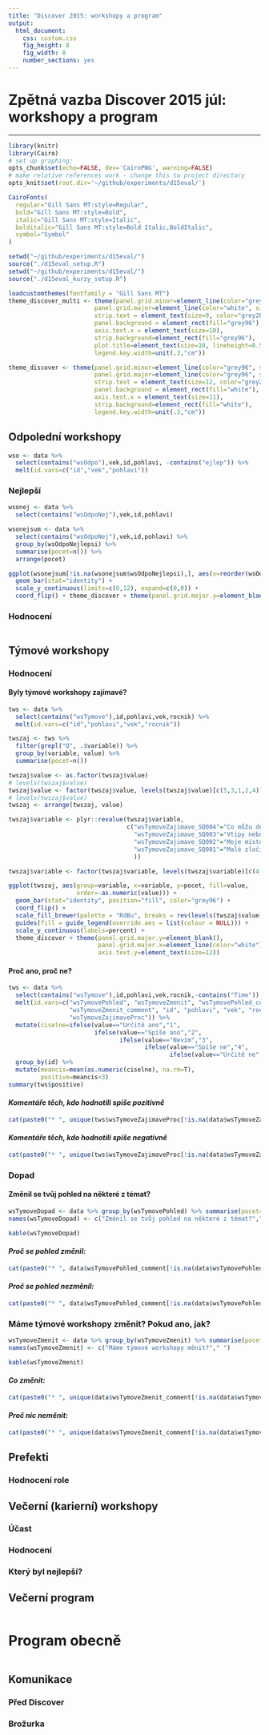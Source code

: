 ```yaml
---
title: "Discover 2015: workshopy a program"
output:
  html_document:
    css: custom.css
    fig_height: 8
    fig_width: 8
    number_sections: yes
---
```


Zpětná vazba Discover 2015 júl: workshopy a program
==================

----------

```r

library(knitr)
library(Cairo)
# set up graphing:
opts_chunk$set(echo=FALSE, dev='CairoPNG', warning=FALSE)
# make relative references work - change this to project directory
opts_knit$set(root.dir='~/github/experiments/d15eval/')

CairoFonts(
  regular="Gill Sans MT:style=Regular",
  bold="Gill Sans MT:style=Bold",
  italic="Gill Sans MT:style=Italic",
  bolditalic="Gill Sans MT:style=Bold Italic,BoldItalic",
  symbol="Symbol"
)

setwd("~/github/experiments/d15eval/")
source("./d15eval_setup.R")
setwd("~/github/experiments/d15eval/")
source("./d15eval_kurzy_setup.R")

loadcustomthemes(fontfamily = "Gill Sans MT")
theme_discover_multi <- theme(panel.grid.minor=element_line(color="grey96", size=.25),
                        panel.grid.major=element_line(color="white", size=.5),
                        strip.text = element_text(size=9, color="grey20", hjust=0.1),
                        panel.background = element_rect(fill="grey96"),
                        axis.text.x = element_text(size=10),
                        strip.background=element_rect(fill="grey96"),
                        plot.title=element_text(size=10, lineheight=0.5, hjust=0),
                        legend.key.width=unit(.3,"cm"))

theme_discover <- theme(panel.grid.minor=element_line(color="grey96", size=.2),
                        panel.grid.major=element_line(color="grey96", size=.3),
                        strip.text = element_text(size=12, color="grey20"),
                        panel.background = element_rect(fill="white"),
                        axis.text.x = element_text(size=11),
                        strip.background=element_rect(fill="white"),
                        legend.key.width=unit(.3,"cm"))

```

## Odpolední workshopy

```r

wso <- data %>% 
  select(contains("wsOdpo"),vek,id,pohlavi, -contains("ejlep")) %>% 
  melt(id.vars=c("id","vek","pohlavi"))

```

### Nejlepší

```r

wsonej <- data %>% 
  select(contains("wsOdpoNej"),vek,id,pohlavi)

wsonejsum <- data %>% 
  select(contains("wsOdpoNej"),vek,id,pohlavi) %>% 
  group_by(wsOdpoNejlepsi) %>% 
  summarise(pocet=n()) %>% 
  arrange(pocet)

ggplot(wsonejsum[!is.na(wsonejsum$wsOdpoNejlepsi),], aes(x=reorder(wsOdpoNejlepsi, pocet),y=pocet)) +
  geom_bar(stat="identity") +
  scale_y_continuous(limits=c(0,12), expand=c(0,0)) +
  coord_flip() + theme_discover + theme(panel.grid.major.y=element_blank())

```

### Hodnocení

```r



```


## Týmové workshopy

### Hodnocení

#### **Byly týmové workshopy zajímavé?**

```r

tws <- data %>% 
  select(contains("wsTymove"),id,pohlavi,vek,rocnik) %>% 
  melt(id.vars=c("id","pohlavi","vek","rocnik")) 

twszaj <- tws %>% 
  filter(grepl("Q", .$variable)) %>% 
  group_by(variable, value) %>% 
  summarise(pocet=n())

twszaj$value <- as.factor(twszaj$value)
# levels(twszaj$value)
twszaj$value <- factor(twszaj$value, levels(twszaj$value)[c(5,3,1,2,4)])
# levels(twszaj$value)
twszaj <- arrange(twszaj, value) 

twszaj$variable <- plyr::revalue(twszaj$variable,
                                 c("wsTymoveZajimave_SQ004"="Co můžu dělat",
                                   "wsTymoveZajimave_SQ003"="Vtipy nebo ubližování slovem",
                                   "wsTymoveZajimave_SQ002"="Moje místo ve společnosti",
                                   "wsTymoveZajimave_SQ001"="Malé zločiny"
                                   ))

twszaj$variable <- factor(twszaj$variable, levels(twszaj$variable)[c(4,3,2,1)])

ggplot(twszaj, aes(group=variable, x=variable, y=pocet, fill=value,
                   order=-as.numeric(value))) +
  geom_bar(stat="identity", position="fill", color="grey96") + 
  coord_flip() +
  scale_fill_brewer(palette = "RdBu", breaks = rev(levels(twszaj$value))) +
  guides(fill = guide_legend(override.aes = list(colour = NULL))) +
  scale_y_continuous(labels=percent) +
  theme_discover + theme(panel.grid.major.y=element_blank(),
                         panel.grid.major.x=element_line(color="white"),
                         axis.text.y=element_text(size=12))
```

#### Proč ano, proč ne?

```r
tws <- data %>% 
  select(contains("wsTymove"),id,pohlavi,vek,rocnik,-contains("Time")) %>% 
  melt(id.vars=c("wsTymovePohled", "wsTymoveZmenit", "wsTymovePohled_comment",
                 "wsTymoveZmenit_comment", "id", "pohlavi", "vek", "rocnik",
                 "wsTymoveZajimaveProc")) %>% 
  mutate(ciselne=ifelse(value=="Určitě ano","1",
                        ifelse(value=="Spíše ano","2",
                               ifelse(value=="Nevím","3",
                                      ifelse(value=="Spíše ne","4",
                                             ifelse(value=="Určitě ne","5",value)))))) %>%
  group_by(id) %>% 
  mutate(meancis=mean(as.numeric(ciselne), na.rm=T),
         positive=meancis<3)
summary(tws$positive)
```

#### *Komentáře těch, kdo hodnotili spíše pozitivně*

```r

cat(paste0("* ", unique(tws$wsTymoveZajimaveProc[!is.na(data$wsTymoveZajimaveProc) & tws$positive])),sep="\n")

```

#### *Komentáře těch, kdo hodnotili spíše negativně*

```r

cat(paste0("* ", unique(tws$wsTymoveZajimaveProc[!is.na(data$wsTymoveZajimaveProc) & !tws$positive])),sep="\n")
```

### Dopad

#### Změnil se tvůj pohled na některé z témat?

```r

wsTymoveDopad <- data %>% group_by(wsTymovePohled) %>% summarise(pocet=n())
names(wsTymoveDopad) <- c("Změnil se tvůj pohled na některé z témat?"," ")

kable(wsTymoveDopad)

```

#### *Proč se pohled změnil:*

```r
cat(paste0("* ", data$wsTymovePohled_comment[!is.na(data$wsTymovePohled_comment) & data$wsTymovePohled=="Ano"]),sep="\n")
```

#### *Proč se pohled nezměnil:*

```r
cat(paste0("* ", data$wsTymovePohled_comment[!is.na(data$wsTymovePohled_comment) & data$wsTymovePohled=="Ne"]),sep="\n")
```

### Máme týmové workshopy změnit? Pokud ano, jak?

```r

wsTymoveZmenit <- data %>% group_by(wsTymoveZmenit) %>% summarise(pocet=n())
names(wsTymoveZmenit) <- c("Máme týmové workshopy měnit?"," ")

kable(wsTymoveZmenit)
```

#### *Co změnit:*

```r
cat(paste0("* ", unique(data$wsTymoveZmenit_comment[!is.na(data$wsTymoveZmenit_comment) & data$wsTymoveZmenit=="Ano"])),sep="\n")
```

#### *Proč nic neměnit:*

```r
cat(paste0("* ", unique(data$wsTymoveZmenit_comment[!is.na(data$wsTymoveZmenit_comment) & data$wsTymoveZmenit=="Ne"])),sep="\n")
```

## Prefekti

### Hodnocení role

## Večerní (karierní) workshopy

### Účast

### Hodnocení

### Který byl nejlepší?

## Večerní program

```r



```

# Program obecně

```r


```

## Komunikace

### Před Discover

### Brožurka
